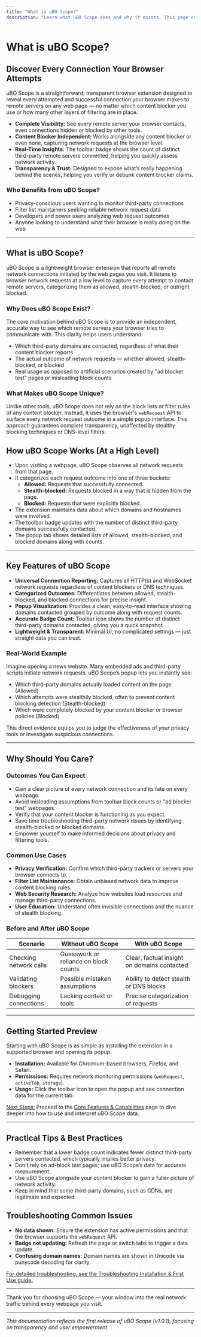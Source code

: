 ```yaml
---
title: "What is uBO Scope?"
description: "Learn what uBO Scope does and why it exists. This page covers the high-level product value proposition: a simple, transparent browser extension that surfaces all attempted and successful connections to remote servers on any web page, regardless of which content blocker is used."
---
```


# What is uBO Scope?

## Discover Every Connection Your Browser Attempts

uBO Scope is a straightforward, transparent browser extension designed to reveal every attempted and successful connection your browser makes to remote servers on any web page — no matter which content blocker you use or how many other layers of filtering are in place.

- **Complete Visibility:** See every remote server your browser contacts, even connections hidden or blocked by other tools.
- **Content Blocker Independent:** Works alongside any content blocker or even none, capturing network requests at the browser level.
- **Real-Time Insights:** The toolbar badge shows the count of distinct third-party remote servers connected, helping you quickly assess network activity.
- **Transparency & Trust:** Designed to expose what’s really happening behind the scenes, helping you verify or debunk content blocker claims.

### Who Benefits from uBO Scope?

- Privacy-conscious users wanting to monitor third-party connections
- Filter list maintainers seeking reliable network request data
- Developers and power users analyzing web request outcomes
- Anyone looking to understand what their browser is really doing on the web

---

## What is uBO Scope?

uBO Scope is a lightweight browser extension that reports all remote network connections initiated by the web pages you visit. It listens to browser network requests at a low level to capture every attempt to contact remote servers, categorizing them as allowed, stealth-blocked, or outright blocked.

### Why Does uBO Scope Exist?

The core motivation behind uBO Scope is to provide an independent, accurate way to see which remote servers your browser tries to communicate with. This clarity helps users understand:

- Which third-party domains are contacted, regardless of what their content blocker reports
- The actual outcome of network requests — whether allowed, stealth-blocked, or blocked
- Real usage as opposed to artificial scenarios created by "ad blocker test" pages or misleading block counts

### What Makes uBO Scope Unique?

Unlike other tools, uBO Scope does not rely on the block lists or filter rules of any content blocker. Instead, it uses the browser's `webRequest` API to surface every network request outcome in a simple popup interface. This approach guarantees complete transparency, unaffected by stealthy blocking techniques or DNS-level filters.

## How uBO Scope Works (At a High Level)

- Upon visiting a webpage, uBO Scope observes all network requests from that page.
- It categorizes each request outcome into one of three buckets:
  - **Allowed:** Requests that successfully connected.
  - **Stealth-blocked:** Requests blocked in a way that is hidden from the page.
  - **Blocked:** Requests that were explicitly blocked.
- The extension maintains data about which domains and hostnames were involved.
- The toolbar badge updates with the number of distinct third-party domains successfully contacted.
- The popup tab shows detailed lists of allowed, stealth-blocked, and blocked domains along with counts.

---

## Key Features of uBO Scope

- **Universal Connection Reporting:** Captures all HTTP(s) and WebSocket network requests regardless of content blockers or DNS techniques.
- **Categorized Outcomes:** Differentiates between allowed, stealth-blocked, and blocked connections for precise insight.
- **Popup Visualization:** Provides a clean, easy-to-read interface showing domains contacted grouped by outcome along with request counts.
- **Accurate Badge Count:** Toolbar icon shows the number of distinct third-party domains contacted, giving you a quick snapshot.
- **Lightweight & Transparent:** Minimal UI, no complicated settings — just straight data you can trust.

### Real-World Example

Imagine opening a news website. Many embedded ads and third-party scripts initiate network requests. uBO Scope’s popup lets you instantly see:

- Which third-party domains actually loaded content on the page (Allowed)
- Which attempts were stealthily blocked, often to prevent content blocking detection (Stealth-blocked)
- Which were completely blocked by your content blocker or browser policies (Blocked)

This direct evidence equips you to judge the effectiveness of your privacy tools or investigate suspicious connections.

---

## Why Should You Care?

### Outcomes You Can Expect

- Gain a clear picture of every network connection and its fate on every webpage.
- Avoid misleading assumptions from toolbar block counts or "ad blocker test" webpages.
- Verify that your content blocker is functioning as you expect.
- Save time troubleshooting third-party network issues by identifying stealth-blocked or blocked domains.
- Empower yourself to make informed decisions about privacy and filtering tools.

### Common Use Cases

- **Privacy Verification:** Confirm which third-party trackers or servers your browser connects to.
- **Filter List Maintenance:** Obtain unbiased network data to improve content blocking rules.
- **Web Security Research:** Analyze how websites load resources and manage third-party connections.
- **User Education:** Understand often invisible connections and the nuance of stealth blocking.

### Before and After uBO Scope

| Scenario               | Without uBO Scope                       | With uBO Scope                      |
|------------------------|---------------------------------------|-----------------------------------|
| Checking network calls  | Guesswork or reliance on block counts | Clear, factual insight on domains contacted|
| Validating blockers    | Possible mistaken assumptions          | Ability to detect stealth or DNS blocks |
| Debugging connections  | Lacking context or tools               | Precise categorization of requests |

---

## Getting Started Preview

Starting with uBO Scope is as simple as installing the extension in a supported browser and opening its popup:

- **Installation:** Available for Chromium-based browsers, Firefox, and Safari.
- **Permissions:** Requires network monitoring permissions (`webRequest`, `activeTab`, `storage`).
- **Usage:** Click the toolbar icon to open the popup and see connection data for the current tab.

<u>Next Steps:</u> Proceed to the [Core Features & Capabilities](../intro-basics/core-features) page to dive deeper into how to use and interpret uBO Scope data.

---

## Practical Tips & Best Practices

- Remember that a lower badge count indicates fewer distinct third-party servers contacted, which typically implies better privacy.
- Don't rely on ad-block test pages; use uBO Scope’s data for accurate measurement.
- Use uBO Scope alongside your content blocker to gain a fuller picture of network activity.
- Keep in mind that some third-party domains, such as CDNs, are legitimate and expected.

## Troubleshooting Common Issues

- **No data shown:** Ensure the extension has active permissions and that the browser supports the `webRequest` API.
- **Badge not updating:** Refresh the page or switch tabs to trigger a data update.
- **Confusing domain names:** Domain names are shown in Unicode via punycode decoding for clarity.

<u>For detailed troubleshooting, see the [Troubleshooting Installation & First Use](../../getting-started/core-usage-and-setup/troubleshooting-installation) guide.</u>

---

Thank you for choosing uBO Scope — your window into the real network traffic behind every webpage you visit.


---

*This documentation reflects the first release of uBO Scope (v1.0.1), focusing on transparency and user empowerment.*